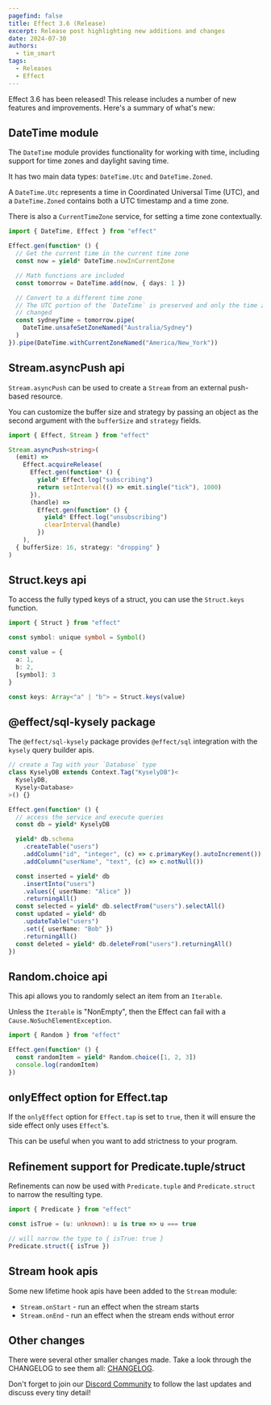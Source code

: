 ```yaml
---
pagefind: false
title: Effect 3.6 (Release)
excerpt: Release post highlighting new additions and changes
date: 2024-07-30
authors:
  - tim_smart
tags:
  - Releases
  - Effect
---
```


Effect 3.6 has been released! This release includes a number of new features
and improvements. Here's a summary of what's new:

## DateTime module

The `DateTime` module provides functionality for working with time, including
support for time zones and daylight saving time.

It has two main data types: `DateTime.Utc` and `DateTime.Zoned`.

A `DateTime.Utc` represents a time in Coordinated Universal Time (UTC), and
a `DateTime.Zoned` contains both a UTC timestamp and a time zone.

There is also a `CurrentTimeZone` service, for setting a time zone contextually.

```ts
import { DateTime, Effect } from "effect"

Effect.gen(function* () {
  // Get the current time in the current time zone
  const now = yield* DateTime.nowInCurrentZone

  // Math functions are included
  const tomorrow = DateTime.add(now, { days: 1 })

  // Convert to a different time zone
  // The UTC portion of the `DateTime` is preserved and only the time zone is
  // changed
  const sydneyTime = tomorrow.pipe(
    DateTime.unsafeSetZoneNamed("Australia/Sydney")
  )
}).pipe(DateTime.withCurrentZoneNamed("America/New_York"))
```

## Stream.asyncPush api

`Stream.asyncPush` can be used to create a `Stream` from an external push-based resource.

You can customize the buffer size and strategy by passing an object as the
second argument with the `bufferSize` and `strategy` fields.

```ts
import { Effect, Stream } from "effect"

Stream.asyncPush<string>(
  (emit) =>
    Effect.acquireRelease(
      Effect.gen(function* () {
        yield* Effect.log("subscribing")
        return setInterval(() => emit.single("tick"), 1000)
      }),
      (handle) =>
        Effect.gen(function* () {
          yield* Effect.log("unsubscribing")
          clearInterval(handle)
        })
    ),
  { bufferSize: 16, strategy: "dropping" }
)
```

## Struct.keys api

To access the fully typed keys of a struct, you can use the `Struct.keys` function.

```ts
import { Struct } from "effect"

const symbol: unique symbol = Symbol()

const value = {
  a: 1,
  b: 2,
  [symbol]: 3
}

const keys: Array<"a" | "b"> = Struct.keys(value)
```

## @effect/sql-kysely package

The `@effect/sql-kysely` package provides `@effect/sql` integration with the `kysely`
query builder apis.

```ts
// create a Tag with your `Database` type
class KyselyDB extends Context.Tag("KyselyDB")<
  KyselyDB,
  Kysely<Database>
>() {}

Effect.gen(function* () {
  // access the service and execute queries
  const db = yield* KyselyDB

  yield* db.schema
    .createTable("users")
    .addColumn("id", "integer", (c) => c.primaryKey().autoIncrement())
    .addColumn("userName", "text", (c) => c.notNull())

  const inserted = yield* db
    .insertInto("users")
    .values({ userName: "Alice" })
    .returningAll()
  const selected = yield* db.selectFrom("users").selectAll()
  const updated = yield* db
    .updateTable("users")
    .set({ userName: "Bob" })
    .returningAll()
  const deleted = yield* db.deleteFrom("users").returningAll()
})
```

## Random.choice api

This api allows you to randomly select an item from an `Iterable`.

Unless the `Iterable` is "NonEmpty", then the Effect can fail with a `Cause.NoSuchElementException`.

```ts
import { Random } from "effect"

Effect.gen(function* () {
  const randomItem = yield* Random.choice([1, 2, 3])
  console.log(randomItem)
})
```

## onlyEffect option for Effect.tap

If the `onlyEffect` option for `Effect.tap` is set to `true`, then it will ensure the side effect only uses `Effect`'s.

This can be useful when you want to add strictness to your program.

## Refinement support for Predicate.tuple/struct

Refinements can now be used with `Predicate.tuple` and `Predicate.struct` to narrow the resulting type.

```ts
import { Predicate } from "effect"

const isTrue = (u: unknown): u is true => u === true

// will narrow the type to { isTrue: true }
Predicate.struct({ isTrue })
```

## Stream hook apis

Some new lifetime hook apis have been added to the `Stream` module:

- `Stream.onStart` - run an effect when the stream starts
- `Stream.onEnd` - run an effect when the stream ends without error

## Other changes

There were several other smaller changes made. Take a look through the CHANGELOG to see them all: [CHANGELOG](https://github.com/Effect-TS/effect/blob/main/packages/effect/CHANGELOG.md).

Don't forget to join our [Discord Community](https://discord.gg/effect-ts) to follow the last updates and discuss every tiny detail!

